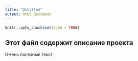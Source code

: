 ```yaml
---
title: "Untitled"
output: html_document
---
```


```r
knitr::opts_chunk$set(echo = TRUE)
```

## Этот файл содержит описание проекта

ОЧень полезный текст